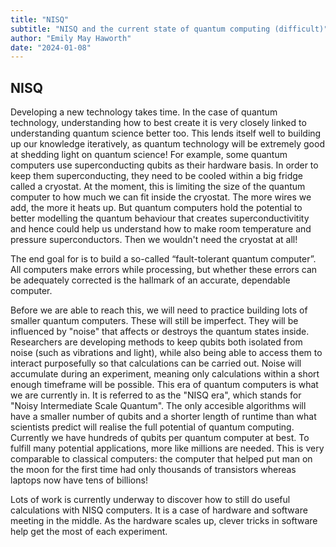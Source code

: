```yaml
---
title: "NISQ"
subtitle: "NISQ and the current state of quantum computing (difficult)"
author: "Emily May Haworth"
date: "2024-01-08"
---
```


## NISQ

Developing a new technology takes time. In the case of quantum technology, understanding how to best create it is very closely linked to understanding quantum science better too. This lends itself well to building up our knowledge iteratively, as quantum technology will be extremely good at shedding light on quantum science!
For example, some quantum computers use superconducting qubits as their hardware basis. In order to keep them superconducting, they need to be cooled within a big fridge called a cryostat. At the moment, this is limiting the size of the quantum computer to how much we can fit inside the cryostat. The more wires we add, the more it heats up.
But quantum computers hold the potential to better modelling the quantum behaviour that creates superconductivitity and hence could help us understand how to make room temperature and pressure superconductors. Then we wouldn't need the cryostat at all!

The end goal for is to build a so-called “fault-tolerant quantum computer”. All computers make errors while processing, but whether these errors can be adequately corrected is the hallmark of an accurate, dependable computer.

Before we are able to reach this, we will need to practice building lots of smaller quantum computers. These will still be imperfect. They will be influenced by "noise" that affects or destroys the quantum states inside. Researchers are developing methods to keep qubits both isolated from noise (such as vibrations and light), while also being able to access them to interact purposefully so that calculations can be carried out.
Noise will accumulate during an experiment, meaning only calculations within a short enough timeframe will be possible.
This era of quantum computers is what we are currently in. It is referred to as the "NISQ era", which stands for "Noisy Intermediate Scale Quantum".
The only accesible algorithms will have a smaller number of qubits and a shorter length of runtime than what scientists predict will realise the full potential of quantum computing. Currently we have hundreds of qubits per quantum computer at best. To fulfill many potential applications, more like millions are needed.
This is very comparable to classical computers: the computer that helped put man on the moon for the first time had only thousands of transistors whereas laptops now have tens of billions!

Lots of work is currently underway to discover how to still do useful calculations with NISQ computers. It is a case of hardware and software meeting in the middle. As the hardware scales up, clever tricks in software help get the most of each experiment.
